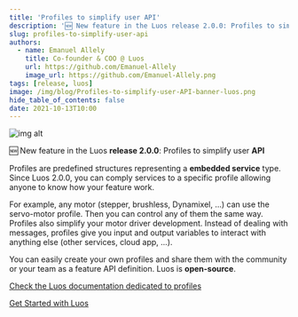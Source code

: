 ```yaml
---
title: 'Profiles to simplify user API'
description: '🆕 New feature in the Luos release 2.0.0: Profiles to simplify user API'
slug: profiles-to-simplify-user-api
authors:
  - name: Emanuel Allely
    title: Co-founder & COO @ Luos
    url: https://github.com/Emanuel-Allely
    image_url: https://github.com/Emanuel-Allely.png
tags: [release, luos]
image: /img/blog/Profiles-to-simplify-user-API-banner-luos.png
hide_table_of_contents: false
date: 2021-10-13T10:00
---
```


![img alt](/img/blog/profiles-luos.png)

🆕 New feature in the Luos **release 2.0.0**: Profiles to simplify user **API**

<!--truncate-->

Profiles are predefined structures representing a **embedded service** type. Since Luos 2.0.0, you can comply services to a specific profile allowing anyone to know how your feature work.

For example, any motor (stepper, brushless, Dynamixel, ...) can use the servo-motor profile. Then you can control any of them the same way. Profiles also simplify your motor driver development. Instead of dealing with messages, profiles give you input and output variables to interact with anything else (other services, cloud app, ...).

You can easily create your own profiles and share them with the community or your team as a feature API definition. Luos is **open-source**.

[Check the Luos documentation dedicated to profiles](/docs/luos-technology/services/profile)

[Get Started with Luos](/tutorials/get-started)